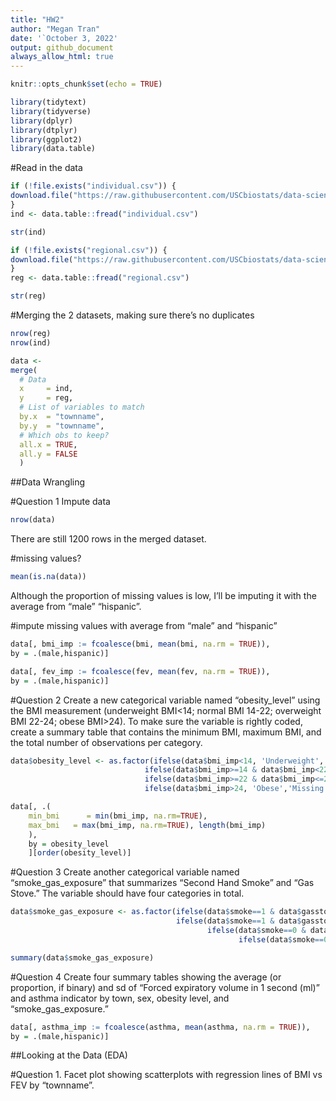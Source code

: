 ```yaml
---
title: "HW2"
author: "Megan Tran"
date: '`October 3, 2022'
output: github_document
always_allow_html: true
---
```


```r
knitr::opts_chunk$set(echo = TRUE)
```

```r
library(tidytext)
library(tidyverse)
library(dplyr)
library(dtplyr)
library(ggplot2)
library(data.table)
```

#Read in the data
```r
if (!file.exists("individual.csv")) {
download.file("https://raw.githubusercontent.com/USCbiostats/data-science-data/master/01_chs/chs_individual.csv", "individual.csv", method="libcurl", timeout = 60) 
}
ind <- data.table::fread("individual.csv")

str(ind)
```

```r
if (!file.exists("regional.csv")) {
download.file("https://raw.githubusercontent.com/USCbiostats/data-science-data/master/01_chs/chs_regional.csv", "regional.csv", method="libcurl", timeout = 60) 
}
reg <- data.table::fread("regional.csv")

str(reg)
```


#Merging the 2 datasets, making sure there's no duplicates
```r
nrow(reg)
nrow(ind)
```


```r
data <-
merge(
  # Data
  x     = ind,      
  y     = reg, 
  # List of variables to match
  by.x  = "townname",
  by.y  = "townname", 
  # Which obs to keep?
  all.x = TRUE,      
  all.y = FALSE
  ) 
```

##Data Wrangling

#Question 1 Impute data
```r
nrow(data)
```

There are still 1200 rows in the merged dataset.

#missing values? 
```r
mean(is.na(data))
```
Although the proportion of missing values is low, I'll be imputing it with the average from "male" "hispanic".

#impute missing values with average from "male" and "hispanic"
```r
data[, bmi_imp := fcoalesce(bmi, mean(bmi, na.rm = TRUE)),
by = .(male,hispanic)]
```

```r
data[, fev_imp := fcoalesce(fev, mean(fev, na.rm = TRUE)),
by = .(male,hispanic)]
```


#Question 2 
Create a new categorical variable named “obesity_level” using the BMI measurement (underweight BMI<14; normal BMI 14-22; overweight BMI 22-24; obese BMI>24). To make sure the variable is rightly coded, create a summary table that contains the minimum BMI, maximum BMI, and the total number of observations per category.

```r
data$obesity_level <- as.factor(ifelse(data$bmi_imp<14, 'Underweight',
                              ifelse(data$bmi_imp>=14 & data$bmi_imp<22, 'Normal',
                              ifelse(data$bmi_imp>=22 & data$bmi_imp<=24, 'Overweight',
                              ifelse(data$bmi_imp>24, 'Obese','Missing')))))
```

```r
data[, .(
    min_bmi      = min(bmi_imp, na.rm=TRUE),
    max_bmi   = max(bmi_imp, na.rm=TRUE), length(bmi_imp)
    ),
    by = obesity_level
    ][order(obesity_level)] 
```

#Question 3 
Create another categorical variable named “smoke_gas_exposure” that summarizes “Second Hand Smoke” and “Gas Stove.” The variable should have four categories in total.

```r
data$smoke_gas_exposure <- as.factor(ifelse(data$smoke==1 & data$gasstove==1, 'Both',
                                     ifelse(data$smoke==1 & data$gasstove==0, 'SmokeOnly',
                                            ifelse(data$smoke==0 & data$gasstove==1, 'GasOnly',
                                                   ifelse(data$smoke==0 & data$gasstove==0, 'None','Missing')))))
```

```r
summary(data$smoke_gas_exposure)
```

#Question 4
Create four summary tables showing the average (or proportion, if binary) and sd of “Forced expiratory volume in 1 second (ml)” and asthma indicator by town, sex, obesity level, and “smoke_gas_exposure.”

```r
data[, asthma_imp := fcoalesce(asthma, mean(asthma, na.rm = TRUE)),
by = .(male,hispanic)]
```


##Looking at the Data (EDA)


#Question 1.
Facet plot showing scatterplots with regression lines of BMI vs FEV by “townname”.

```r

```



